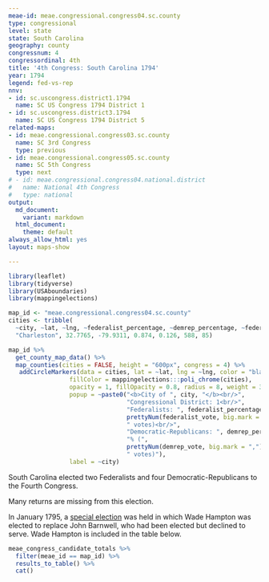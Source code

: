 ```yaml
---
meae-id: meae.congressional.congress04.sc.county
type: congressional
level: state
state: South Carolina
geography: county
congressnum: 4
congressordinal: 4th
title: '4th Congress: South Carolina 1794'
year: 1794
legend: fed-vs-rep
nnv:
- id: sc.uscongress.district1.1794
  name: SC US Congress 1794 District 1
- id: sc.uscongress.district3.1794
  name: SC US Congress 1794 District 5
related-maps:
- id: meae.congressional.congress03.sc.county
  name: SC 3rd Congress
  type: previous
- id: meae.congressional.congress05.sc.county
  name: SC 5th Congress
  type: next
# - id: meae.congressional.congress04.national.district
#   name: National 4th Congress
#   type: national
output:
  md_document:
    variant: markdown
  html_document:
    theme: default
always_allow_html: yes
layout: maps-show

---
```


```r
library(leaflet)
library(tidyverse)
library(USAboundaries)
library(mappingelections)

map_id <- "meae.congressional.congress04.sc.county"
cities <- tribble(
  ~city, ~lat, ~lng, ~federalist_percentage, ~demrep_percentage, ~federalist_vote, ~demrep_vote,
  "Charleston", 32.7765, -79.9311, 0.874, 0.126, 588, 85)

```

<div class="map">

```r
map_id %>%
  get_county_map_data() %>% 
  map_counties(cities = FALSE, height = "600px", congress = 4) %>% 
   addCircleMarkers(data = cities, lat = ~lat, lng = ~lng, color = "black",
                 fillColor = mappingelections:::poli_chrome(cities),
                 opacity = 1, fillOpacity = 0.8, radius = 8, weight = 3,
                 popup = ~paste0("<b>City of ", city, "</b><br/>",
                                 "Congressional District: 1<br/>",
                                 "Federalists: ", federalist_percentage * 100, "% (", 
                                 prettyNum(federalist_vote, big.mark = ","), 
                                 " votes)<br/>",
                                 "Democratic-Republicans: ", demrep_percentage * 100,
                                 "% (", 
                                 prettyNum(demrep_vote, big.mark = ","),
                                 " votes)"),
                 label = ~city) 

```

</div>

South Carolina elected two Federalists and four Democratic-Republicans to the Fourth Congress.

Many returns are missing from this election.

In January 1795, a [special election](https://elections.lib.tufts.edu/catalog/tufts:sc.uscongress.specialelection.1795) was held in which Wade Hampton was elected to replace John Barnwell, who had been elected but declined to serve. Wade Hampton is included in the table below.

<div class="results-table">

```r
meae_congress_candidate_totals %>% 
  filter(meae_id == map_id) %>% 
  results_to_table() %>%
  cat()
```

</div>
